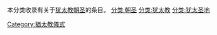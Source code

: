 本分类收录有关于[[犹太教|犹太教]][[朝圣|朝圣]]的条目。
[[分类:朝圣|分类:朝圣]]
[[分类:犹太教|分类:犹太教]]
[[分类:犹太圣地|分类:犹太圣地]]
[[Category:猶太教儀式|Category:猶太教儀式]]